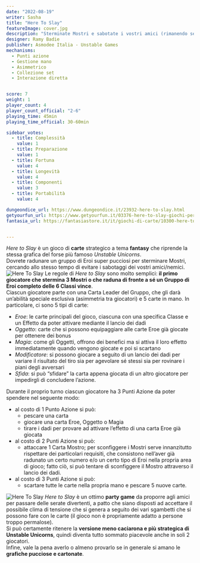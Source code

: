 ```yaml
---
date: "2022-08-19"
writer: Sasha
title: "Here To Slay"
featureImage: cover.jpg
description: "Sterminate Mostri e sabotate i vostri amici (rimanendo sempre carini e coccolosi)."
designer: Ramy Badie
publisher: Asmodee Italia - Unstable Games
mechanisms:
  - Punti azione
  - Gestione mano
  - Asimmetrico
  - Collezione set
  - Interazione diretta


score: 7
weight: 1
player_count: 4
player_count_official: "2-6"
playing_time: 45min
playing_time_official: 30-60min

sidebar_votes:
  - title: Complessità
    value: 1
  - title: Preparazione
    value: 1
  - title: Fortuna
    value: 4
  - title: Longevità
    value: 4
  - title: Componenti
    value: 3
  - title: Portabilità
    value: 4

dungeondice_url: https://www.dungeondice.it/23932-here-to-slay.html
getyourfun_url: https://www.getyourfun.it/03376-here-to-slay-giochi-per-famiglia.html?gclid=Cj0KCQjwxveXBhDDARIsAI0Q0x0lFThZUTJWsSqZkbSfR6UzAJuY8R9UBIdowJ0IM6vItnsyS29BlAQaAnxVEALw_wcB
fantasia_url: https://fantasiastore.it/it/giochi-di-carte/10300-here-to-slay.html


---
```


<Setting>
  <em>Here to Slay</em> è un gioco di <strong>carte</strong> strategico a tema <strong>fantasy</strong> che riprende la stessa grafica del forse più famoso <em>Unstable Unicorns</em>.<br />
Dovrete radunare un gruppo di Eroi super pucciosi per sterminare Mostri, cercando allo stesso tempo di evitare i sabotaggi dei vostri amici/nemici.
</Setting>

<img src="./game1.jpg" alt="Here To Slay" />

<Rules>
 Le regole di <em>Here to Slay</em> sono molto semplici: <strong>il primo giocatore che stermina 3 Mostri o che raduna di fronte a sé un Gruppo di Eroi completo delle 6 Classi vince</strong>.<br />
Ciascun giocatore parte con una Carta Leader del Gruppo, che gli darà un’abilità speciale esclusiva (asimmetria tra giocatori) e 5 carte in mano. In particolare, ci sono 5 tipi di carte:<br />
<ul>
<li><em>Eroe</em>: le carte principali del gioco, ciascuna con una specifica Classe e un Effetto da poter attivare mediante il lancio dei dadi</li>
<li><em>Oggetto</em>: carte che si possono equipaggiare alle carte Eroe già giocate per ottenere dei bonus</li>
<li><em>Magia</em>: come gli Oggetti, offrono dei benefici ma si attiva il loro effetto immediatamente quando vengono giocate e poi si scartano</li>
<li><em>Modificatore</em>: si possono giocare a seguito di un lancio dei dadi per variare il risultato del tiro sia per agevolare sé stessi sia per rovinare i piani degli avversari</li>
<li><em>Sfida</em>: si può “sfidare” la carta appena giocata di un altro giocatore per impedirgli di concludere l’azione.</li>
</ul>
Durante il proprio turno ciascun giocatore ha 3 Punti Azione da poter spendere nel seguente modo:<br />
<ul>
<li>al costo di 1 Punto Azione si può:<ul>
<li>pescare una carta</li>
<li>giocare una carta Eroe, Oggetto o Magia</li>
<li>tirare i dadi per provare ad attivare l’effetto di una carta Eroe già giocata</li></ul></li>
<li>al costo di 2 Punti Azione si può:<ul>
<li>attaccare 1 Carta Mostro; per sconfiggere i Mostri serve innanzitutto rispettare dei particolari requisiti, che consistono nell’aver già radunato un certo numero e/o un certo tipo di Eroi nella propria area di gioco; fatto ciò, si può tentare di sconfiggere il Mostro attraverso il lancio dei dadi.</li></ul></li>
<li>al costo di 3 Punti Azione si può:<ul>
<li>scartare tutte le carte nella propria mano e pescare 5 nuove carte.</li></ul></li>
</ul>
</Rules>

<img src="./game2.jpg" alt="Here To Slay" />

<Feedback>
  <em>Here to Slay</em> è un ottimo <strong>party game</strong> da proporre agli amici per passare delle serate divertenti, a patto che siano disposti ad accettare il possibile clima di tensione che si genera a seguito dei vari sgambetti che si possono fare con le carte (il gioco non è propriamente adatto a persone troppo permalose).<br />
Si può certamente ritenere la <strong>versione meno caciarona e più strategica di Unstable Unicorns</strong>, quindi diventa tutto sommato piacevole anche in soli 2 giocatori.<br />
Infine, vale la pena averlo o almeno provarlo se in generale si amano le <strong>grafiche pucciose e cartonate</strong>.
</Feedback>

<Instagram id="ChcT_T5jssh" /> 

